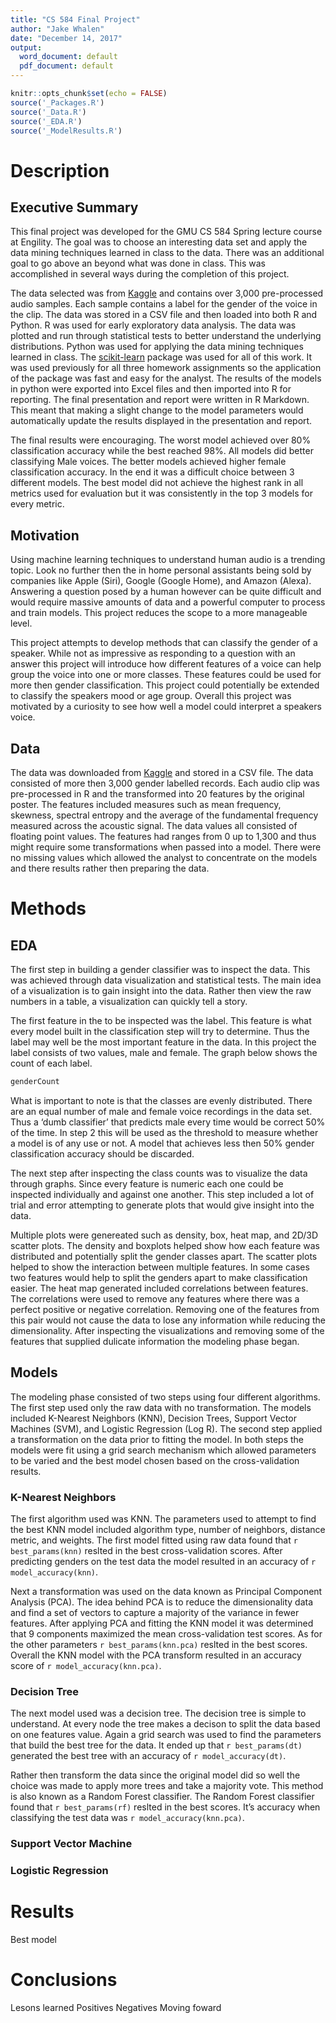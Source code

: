 ```yaml
---
title: "CS 584 Final Project"
author: "Jake Whalen"
date: "December 14, 2017"
output:
  word_document: default
  pdf_document: default
---
```


```r
knitr::opts_chunk$set(echo = FALSE)
source('_Packages.R')
source('_Data.R')
source('_EDA.R')
source('_ModelResults.R')
```

# Description

## Executive Summary
This final project was developed for the GMU CS 584 Spring lecture course at Engility. 
The goal was to choose an interesting data set and apply the data mining techniques learned in class to the data. 
There was an additional goal to go above an beyond what was done in class. 
This was accomplished in several ways during the completion of this project. 

The data selected was from [Kaggle](https://www.kaggle.com/primaryobjects/voicegender) and contains over 3,000 pre-processed audio samples. 
Each sample contains a label for the gender of the voice in the clip. 
The data was stored in a CSV file and then loaded into both R and Python. 
R was used for early exploratory data analysis. 
The data was plotted and run through statistical tests to better understand the underlying distributions. 
Python was used for applying the data mining techniques learned in class. 
The [scikit-learn](http://scikit-learn.org/stable/) package was used for all of this work. 
It was used previously for all three homework assignments so the application of the package was fast and easy for the analyst. 
The results of the models in python were exported into Excel files and then imported into R for reporting. 
The final presentation and report were written in R Markdown. 
This meant that making a slight change to the model parameters would automatically update the results displayed in the presentation and report. 

The final results were encouraging. 
The worst model achieved over 80% classification accuracy while the best reached 98%. 
All models did better classifying Male voices. 
The better models achieved higher female classification accuracy. 
In the end it was a difficult choice between 3 different models. 
The best model did not achieve the highest rank in all metrics used for evaluation but it was consistently in the top 3 models for every metric.  

## Motivation
Using machine learning techniques to understand human audio is a trending topic. 
Look no further then the in home personal assistants being sold by companies like Apple (Siri), Google (Google Home), and Amazon (Alexa). 
Answering a question posed by a human however can be quite difficult and would require massive amounts of data and a powerful computer to process and train models. 
This project reduces the scope to a more manageable level. 

This project attempts to develop methods that can classify the gender of a speaker. 
While not as impressive as responding to a question with an answer this project will introduce how different features of a voice can help group the voice into one or more classes. 
These features could be used for more then gender classification. 
This project could potentially be extended to classify the speakers mood or age group. 
Overall this project was motivated by a curiosity to see how well a model could interpret a speakers voice. 

## Data
The data was downloaded from [Kaggle](https://www.kaggle.com/primaryobjects/voicegender) and stored in a CSV file. 
The data consisted of more then 3,000 gender labelled records. 
Each audio clip was pre-processed in R and the transformed into 20 features by the original poster. 
The features included measures such as mean frequency, skewness, spectral entropy and the average of the fundamental frequency measured across the acoustic signal.
The data values all consisted of floating point values.
The features had ranges from 0 up to 1,300 and thus might require some transformations when passed into a model.
There were no missing values which allowed the analyst to concentrate on the models and there results rather then preparing the data. 


# Methods

## EDA

The first step in building a gender classifier was to inspect the data. 
This was achieved through data visualization and statistical tests.
The main idea of a visualization is to gain insight into the data. 
Rather then view the raw numbers in a table, a visualization can quickly tell a story.

The first feature in the to be inspected was the label. 
This feature is what every model built in the classification step will try to determine.
Thus the label may well be the most important feature in the data.
In this project the label consists of two values, male and female.
The graph below shows the count of each label.

```r
genderCount
```

What is important to note is that the classes are evenly distributed. 
There are an equal number of male and female voice recordings in the data set.
Thus a 'dumb classifier' that predicts male every time would be correct 50% of the time.
In step 2 this will be used as the threshold to measure whether a model is of any use or not.
A model that achieves less then 50% gender classification accuracy should be discarded. 

The next step after inspecting the class counts was to visualize the data through graphs.
Since every feature is numeric each one could be inspected individually and against one another.
This step included a lot of trial and error attempting to generate plots that would give insight into the data.

Multiple plots were genereated such as density, box, heat map, and 2D/3D scatter plots.
The density and boxplots helped show how each feature was distributed and potentially split the gender classes apart. 
The scatter plots helped to show the interaction between multiple features. 
In some cases two features would help to split the genders apart to make classification easier.
The heat map generated included correlations between features.
The correlations were used to remove any features where there was a perfect positive or negative correlation. 
Removing one of the features from this pair would not cause the data to lose any information while reducing the dimensionality.
After inspecting the visualizations and removing some of the features that supplied dulicate information the modeling phase began.

## Models

The modeling phase consisted of two steps using four different algorithms.
The first step used only the raw data with no transformation.
The models included K-Nearest Neighbors (KNN), Decision Trees, Support Vector Machines (SVM), and Logistic Regression (Log R). 
The second step applied a transformation on the data prior to fitting the model.
In both steps the models were fit using a grid search mechanism which allowed parameters to be varied and the best model chosen based on the cross-validation results.

### K-Nearest Neighbors

The first algorithm used was KNN.
The parameters used to attempt to find the best KNN model included algorithm type, number of neighbors, distance metric, and weights.
The first model fitted using raw data found that `r best_params(knn)` reslted in the best cross-validation scores. 
After predicting genders on the test data the model resulted in an accuracy of `r model_accuracy(knn)`.

Next a transformation was used on the data known as Principal Component Analysis (PCA).
The idea behind PCA is to reduce the dimensionality data and find a set of vectors to capture a majority of the variance in fewer features.
After applying PCA and fitting the KNN model it was determined that 9 components maximized the mean cross-validation test scores.
As for the other parameters `r best_params(knn.pca)` reslted in the best  scores.
Overall the KNN model with the PCA transform resulted in an accuracy score of `r model_accuracy(knn.pca)`.

### Decision Tree

The next model used was a decision tree.
The decision tree is simple to understand. 
At every node the tree makes a decison to split the data based on one features value.
Again a grid search was used to find the parameters that build the best tree for the data.
It ended up that `r best_params(dt)` generated the best tree with an accuracy of `r model_accuracy(dt)`.

Rather then transform the data since the original model did so well the choice was made to apply more trees and take a majority vote.
This method is also known as a Random Forest classifier.
The Random Forest classifier found that `r best_params(rf)` reslted in the best  scores.
It's accuracy when classifying the test data was `r model_accuracy(knn.pca)`.

### Support Vector Machine

### Logistic Regression

# Results

Best model

# Conclusions

Lesons learned
Positives
Negatives
Moving foward